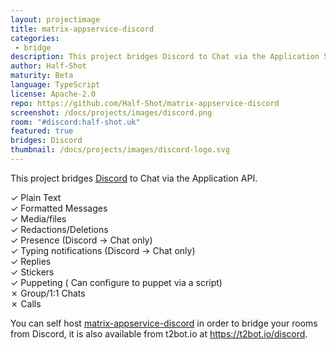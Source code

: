 ```yaml
---
layout: projectimage
title: matrix-appservice-discord
categories: 
 - bridge
description: This project bridges Discord to Chat via the Application Service API
author: Half-Shot
maturity: Beta
language: TypeScript
license: Apache-2.0
repo: https://github.com/Half-Shot/matrix-appservice-discord
screenshot: /docs/projects/images/discord.png
room: "#discord:half-shot.uk"
featured: true
bridges: Discord
thumbnail: /docs/projects/images/discord-logo.svg
---
```


This project bridges [Discord](https://discordapp.com) to Chat via the Application API.

&#10003; Plain Text  
&#10003; Formatted Messages  
&#10003; Media/files  
&#10003; Redactions/Deletions  
&#10003; Presence  (Discord &#8594; Chat only)  
&#10003; Typing notifications (Discord &#8594; Chat only)  
&#10003; Replies  
&#10003; Stickers  
&#10003; Puppeting ( Can configure to puppet via a script)  
&#10007; Group/1:1 Chats  
&#10007; Calls

You can self host [matrix-appservice-discord](https://github.com/Half-Shot/matrix-appservice-discord) in order to bridge your rooms
from Discord, it is also available from t2bot.io at <https://t2bot.io/discord>.

